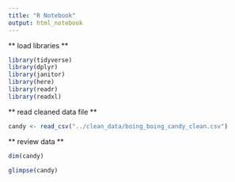 ```yaml
---
title: "R Notebook"
output: html_notebook
---
```


** load libraries **

```r
library(tidyverse)
library(dplyr)
library(janitor)
library(here)
library(readr)
library(readxl)
```

** read cleaned data file **

```r
candy <- read_csv("../clean_data/boing_boing_candy_clean.csv")
```

** review data **

```r
dim(candy)
```

```r
glimpse(candy)
```
